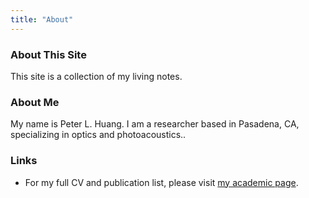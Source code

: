 ```yaml
---
title: "About"
---
```


### About This Site

This site is a collection of my living notes.

### About Me

My name is Peter L. Huang. I am a researcher based in Pasadena, CA, specializing in optics and photoacoustics..

### Links

* For my full CV and publication list, please visit [my academic page](https://peter-opt.github.io/).
